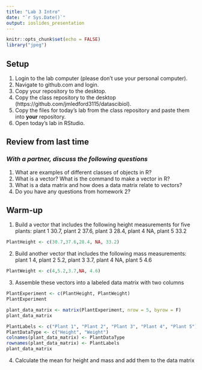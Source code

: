 ```yaml
---
title: "Lab 3 Intro"
date: "`r Sys.Date()`"
output: ioslides_presentation
---
```


```r
knitr::opts_chunk$set(echo = FALSE)
library("jpeg")
```

## Setup
1. Login to the lab computer (please don't use your personal computer).  
2. Navigate to github.com and login.   
2. Copy your repository to the desktop.   
5. Copy the class repository to the desktop (https://github.com/jmledford3115/datascibiol).  
6. Copy the files for today's lab from the class repository and paste them into **your** repository.  
7. Open today's lab in RStudio.  

## Review from last time
### *With a partner, discuss the following questions*
1. What are examples of different classes of objects in R?
2. What is a vector? What is the command to make a vector in R?
3. What is a data matrix and how does a data matrix relate to vectors?
4. Do you have any questions from homework 2?

## Warm-up
1. Build a vector that includes the following height measurements for five plants:
plant 1 30.7, plant 2 37.6, plant 3 28.4, plant 4 NA, plant 5 33.2
```r
PlantHeight <- c(30.7,37.6,28.4, NA, 33.2)
```

2. Build another vector that includes the following mass measurements:
plant 1 4, plant 2 5.2, plant 3 3.7, plant 4 NA, plant 5 4.6
```r
PlantWeight <- c(4,5.2,3.7,NA, 4.6)
```

3. Assemble these vectors into a labeled data matrix with two columns
```r
PlantExperiment <- c(PlantHeight, PlantWeight)
PlantExperiment
```
```r
plant_data_matrix <- matrix(PlantExperiment, nrow = 5, byrow = F)
plant_data_matrix
```
```r
PlantLabels <- c("Plant 1", "Plant 2", "Plant 3", "Plant 4", "Plant 5")
PlantDataType <- c("Height", "Weight")
colnames(plant_data_matrix) <- PlantDataType
rownames(plant_data_matrix) <- PlantLabels
plant_data_matrix
```

4. Calculate the mean for height and mass and add them to the data matrix
